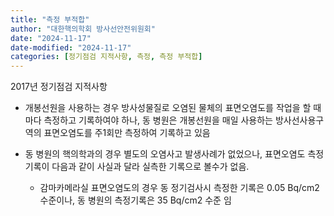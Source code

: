 ```yaml
---
title: "측정 부적합"
author: "대한핵의학회 방사선안전위원회"
date: "2024-11-17"
date-modified: "2024-11-17"
categories: [정기점검 지적사항, 측정, 측정 부적합]
---
```


2017년 정기점검 지적사항

-   개봉선원을 사용하는 경우 방사성물질로 오염된 물체의 표면오염도를 작업을 할 때마다 측정하고 기록하여야 하나, 동 병원은 개봉선원을 매일 사용하는 방사선사용구역의 표면오염도를 주1회만 측정하여 기록하고 있음

-   동 병원의 핵의학과의 경우 별도의 오염사고 발생사례가 없었으나, 표면오염도 측정기록이 다음과 같이 사실과 달라 실측한 기록으로 볼수가 없음.

    -   감마카메라실 표면오염도의 경우 동 정기검사시 측정한 기록은 0.05 Bq/cm2 수준이나, 동 병원의 측정기록은 35 Bq/cm2 수준 임
